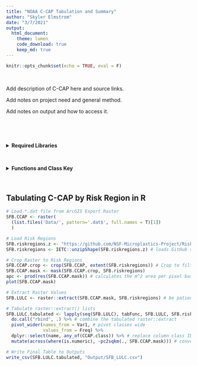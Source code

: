 ```yaml
---
title: "NOAA C-CAP Tabulation and Summary"
author: "Skyler Elmstrom"
date: "3/7/2021"
output:
  html_document:
    theme: lumen
    code_download: true
    keep_md: true
---
```


```r
knitr::opts_chunk$set(echo = TRUE, eval = F)
```

<br>

Add description of C-CAP here and source links.

Add notes on project need and general method.

Add notes on output and how to access it.

<br>


<br>

<details>
  <summary><b>Required Libraries</b></summary>
```r
# devtools::install_github("WWU-IETC-R-Collab/IETC")
library(IETC)

library(rgdal) # R geoprocessing tools
library(raster) # Raster data manipulation
library(sf) # vector data manipulation
library(tidyverse)
```
</details>
<br>

<details>
  <summary><b>Functions and Class Key</b></summary>
```r
# Function to Tabulate raster::extract() Output by Polygon
# http://zevross.com/blog/2015/03/30/map-and-analyze-raster-data-in-r/
tabFunc<-function(indx, extracted, region, regname) {
  dat<-as.data.frame(table(extracted[[indx]]))
  dat$name<-region[[regname]][[indx]]
  return(dat)
}

# Function for converting pixel count to square kilometers
pc2sqkm <- function(x, in_raster) {
  apc <- prod(raster::res(in_raster))
  x * apc / 1e+6
}

# Class Key For Fixing Class Names
# https://coast.noaa.gov/digitalcoast/training/ccap-land-cover-classifications.html
CCAP.class <- c('Developed - High Intensity' = '2',
                 'Developed - Medium Intensity' = '3',
                 'Developed - Low Intensity' = '4',
                 'Developed - Open Space' = '5',
                 'Cultivated Crops' = '6',
                 'Pasture/Hay' = '7',
                 'Grassland/Herbaceous' = '8',
                 'Deciduous Forest' = '9',
                 'Evergreen Forest' = '10',
                 'Mixed Forest' = '11',
                 'Scrub/Shrub' = '12',
                 'Palustrine Forested Wetland' = '13',
                 'Palustrine Scrub/Shrub Wetland' = '14',
                 'Palustrine Emergent Wetland' = '15',
                 'Estuarine Forested Wetland' = '16',
                 'Estuarine Scrub/Shrub Wetland' = '17',
                 'Estuarine Emergent Wetland' = '18',
                 'Unconsolidated Shore' = '19',
                 'Barren Land' = '20',
                 'Open Water' = '21',
                 'Palustrine Aquatic Bed' = '22',
                 'Estuarine Aquatic Bed' = '23',
                 'Tundra' = '24',
                 'Snow/Ice' = '25'
                  )
```
</details>
<br>

## Tabulating C-CAP by Risk Region in R

```r
# Load *.dat file from ArcGIS Export Raster
SFB.CCAP <- raster(
  (list.files('Data/', pattern='.dat$', full.names = T)[1])
  )

# Load Risk Regions
SFB.riskregions.z <- "https://github.com/NSF-Microplastics-Project/Risk_Region.shapefile/raw/main/Data/SFB_RiskRegions_20210304_SP.zip"
SFB.riskregions <- IETC::unzipShape(SFB.riskregions.z) # loads GitHub shapefile as an sf object

# Crop Raster to Risk Regions
SFB.CCAP.crop <- crop(SFB.CCAP, extent(SFB.riskregions)) # Crop to filtered risk region
SFB.CCAP.mask <- mask(SFB.CCAP.crop, SFB.riskregions)
apc <- prod(res(SFB.CCAP.mask)) # calculates the m^2 area per pixel based on original CCAP resolution
plot(SFB.CCAP.mask)

# Extract Raster Values
SFB.LULC <- raster::extract(SFB.CCAP.mask, SFB.riskregions) # be patient, this takes a while

# Tabulate raster::extract() lists
SFB.LULC.tabulated <- lapply(seq(SFB.LULC), tabFunc, SFB.LULC, SFB.riskregions, "name") %>% # tabulate result lists from raster::extract
  do.call("rbind", .) %>% # combine the tabulated raster::extract
  pivot_wider(names_from = Var1, # pivot classes wide
              values_from = Freq) %>% 
  dplyr::select(name, any_of(CCAP.class)) %>% # replace column class ID # with class name
  mutate(across(where(is.numeric), ~pc2sqkm(., SFB.CCAP.mask))) # convert pixel counts to sq km

# Write Final Table to Outputs
write_csv(SFB.LULC.tabulated, "Output/SFB_LULC.csv")
```


